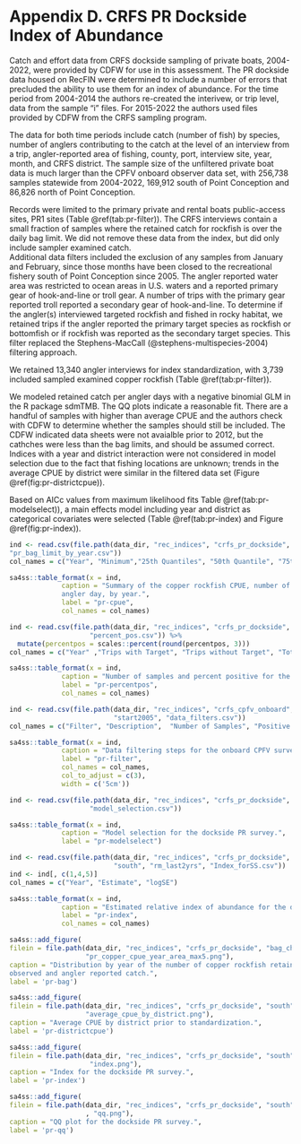 # Appendix D. CRFS PR Dockside Index of Abundance {#crfs-pr-index}

Catch and effort data from CRFS dockside sampling of private boats, 2004-2022, 
were provided by CDFW for use in this assessment. The PR dockside data housed 
on RecFIN were determined to include a number of errors that precluded the ability to 
use them for an index of abundance.  For the time period from 2004-2014 the authors 
re-created the interivew, or trip level, data from the sample "i" files.  For 2015-2022 
the authors used files provided by CDFW from the CRFS sampling program.

The data for both time periods include catch (number 
of fish) by species, number of anglers contributing to the catch at the level of an interview 
from a trip, angler-reported area of fishing, county, port, 
interview site, year, month, and CRFS district. The sample size of the 
unfiltered private boat data is much larger than the CPFV onboard observer data set, 
with 256,738 samples statewide from 2004-2022, 169,912 south 
of Point Conception and 86,826 north of Point Conception. 


Records were limited to the primary private and rental boats public-access sites, 
PR1 sites (Table \@ref(tab:pr-filter)). The CRFS interviews contain a small fraction of samples where the retained catch for 
rockfish is over the daily bag limit.  We did not remove these data from the index, but did 
only include sampler examined catch.  
Additional data filters included the exclusion of any samples from January and 
February, since those months have been closed to the recreational fishery south of Point Conception 
since 2005.  The angler reported water area was restricted to ocean areas in U.S. waters 
and a reported primary gear 
of hook-and-line or troll gear.  A number of trips with the primary gear reported troll reported
a secondary gear of hook-and-line. To determine if the angler(s) interviewed targeted rockfish and
fished in rocky habitat, we retained trips if the angler reported the primary target species 
as rockfish or bottomfish or if rockfish was reported as the secondary target species. This filter 
replaced the Stephens-MacCall (@stephens-multispecies-2004) filtering approach.

We retained 13,340 angler interviews for 
index standardization, with 3,739 included sampled examined copper rockfish
(Table \@ref(tab:pr-filter)).  

We modeled retained catch per angler days with a negative binomial GLM in the R package sdmTMB.
The QQ plots indicate a reasonable fit.  There are a handful of samples with higher than average 
CPUE and the authors check with CDFW to determine whether the samples should still be included. 
The CDFW indicated data sheets were not avaialble prior to 2012, but the cathches were less than the 
bag limits, and should be assumed correct. Indices with a year and district interaction were not 
considered in model selection due to the fact that fishing locations are unknown; 
trends in the average CPUE by district were similar 
in the filtered data set (Figure \@ref(fig:pr-districtcpue)). 

Based on AICc values from maximum likelihood fits Table \@ref(tab:pr-modelselect)), 
a main effects model including year and district as categorical covariates were selected 
(Table \@ref(tab:pr-index) and Figure \@ref(fig:pr-index)).



<!--Tables -->

\newpage

```r
ind <- read.csv(file.path(data_dir, "rec_indices", "crfs_pr_dockside", "bag_change_visuals",
"pr_bag_limit_by_year.csv")) 
col_names = c("Year", "Minimum","25th Quantiles", "50th Quantile", "75th Quantile", "Maximum")

sa4ss::table_format(x = ind,
             caption = "Summary of the copper rockfish CPUE, number of fish retained per 
             angler day, by year.",
             label = "pr-cpue",
             col_names = col_names)
```


\newpage

```r
ind <- read.csv(file.path(data_dir, "rec_indices", "crfs_pr_dockside", "south",
                    "percent_pos.csv")) %>%
  mutate(percentpos = scales::percent(round(percentpos, 3)))
col_names = c("Year" ,"Trips with Target", "Trips without Target", "Total trips", "Percent with Target")

sa4ss::table_format(x = ind,
             caption = "Number of samples and percent positive for the dockside PR survey.",
             label = "pr-percentpos",
             col_names = col_names)
```

\newpage


```r
ind <- read.csv(file.path(data_dir, "rec_indices", "crfs_cpfv_onboard", "south",
                          "start2005", "data_filters.csv"))
col_names = c("Filter",	"Description",	"Number of Samples", "Positive Samples")

sa4ss::table_format(x = ind,
             caption = "Data filtering steps for the onboard CPFV survey.",
             label = "pr-filter",
             col_names = col_names,
             col_to_adjust = c(3),
             width = c('5cm'))
```

\newpage

```r
ind <- read.csv(file.path(data_dir, "rec_indices", "crfs_pr_dockside", "south",
                    "model_selection.csv"))

sa4ss::table_format(x = ind,
             caption = "Model selection for the dockside PR survey.",
             label = "pr-modelselect")
```


\newpage

```r

ind <- read.csv(file.path(data_dir, "rec_indices", "crfs_pr_dockside", 
                          "south", "rm_last2yrs", "Index_forSS.csv"))
ind <- ind[, c(1,4,5)]
col_names = c("Year", "Estimate", "logSE")

sa4ss::table_format(x = ind,
             caption = "Estimated relative index of abundance for the dockside PR survey.",
             label = "pr-index",
             col_names = col_names)
```

\newpage

<!--Figures -->


```r
sa4ss::add_figure(
filein = file.path(data_dir, "rec_indices", "crfs_pr_dockside", "bag_change_visuals", 
                   "pr_copper_cpue_year_area_max5.png"), 
caption = "Distribution by year of the number of copper rockfish retained per angler. This includes sampler 
observed and angler reported catch.",
label = 'pr-bag')
```

\newpage

```r
sa4ss::add_figure(
filein = file.path(data_dir, "rec_indices", "crfs_pr_dockside", "south", "rm_lasty2yrs",
                   "average_cpue_by_district.png"), 
caption = "Average CPUE by district prior to standardization.",
label = 'pr-districtcpue')
```


\newpage

```r
sa4ss::add_figure(
filein = file.path(data_dir, "rec_indices", "crfs_pr_dockside", "south", "rm_last2yrs",
                    "index.png"), 
caption = "Index for the dockside PR survey.",
label = 'pr-index')
```

\newpage

```r
sa4ss::add_figure(
filein = file.path(data_dir, "rec_indices", "crfs_pr_dockside", "south", "rm_last2yrs",
                   , "qq.png"), 
caption = "QQ plot for the dockside PR survey.",
label = 'pr-qq')
```

\newpage

